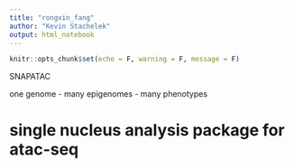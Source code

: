 ```yaml
---
title: "rongxin_fang"
author: "Kevin Stachelek"
output: html_notebook
---
```


```r
knitr::opts_chunk$set(echo = F, warning = F, message = F)
```

SNAPATAC

one genome - many epigenomes - many phenotypes

# single nucleus analysis package for atac-seq